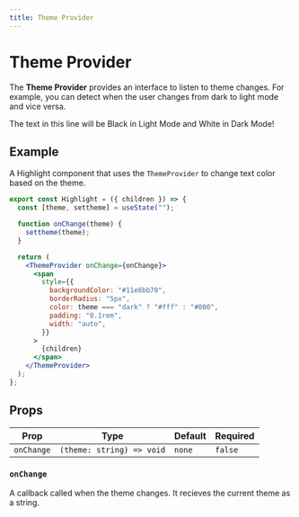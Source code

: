 ```yaml
---
title: Theme Provider
---
```



# Theme Provider

The **Theme Provider** provides an interface to listen to theme changes. For example, you can detect when the user changes from dark to light mode and vice versa.

<Highlight>The text in this line will be Black in Light Mode and White in Dark Mode!</Highlight>

## Example

A Highlight component that uses the `ThemeProvider` to change text color based on the theme.

```jsx
export const Highlight = ({ children }) => {
  const [theme, settheme] = useState("");

  function onChange(theme) {
    settheme(theme);
  }

  return (
    <ThemeProvider onChange={onChange}>
      <span
        style={{
          backgroundColor: "#11e8bb70",
          borderRadius: "5px",
          color: theme === "dark" ? "#fff" : "#000",
          padding: "0.1rem",
          width: "auto",
        }}
      >
        {children}
      </span>
    </ThemeProvider>
  );
};
```

## Props

| Prop | Type | Default | Required |
|------|------|---------|----------|
| `onChange` | `(theme: string) => void` | `none` | `false` |

### `onChange`

A callback called when the theme changes. It recieves the current theme as a string.
